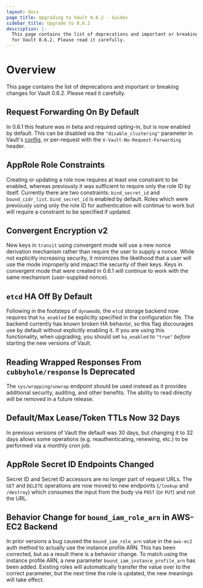 ```yaml
---
layout: docs
page_title: Upgrading to Vault 0.6.2 - Guides
sidebar_title: Upgrade to 0.6.2
description: |-
  This page contains the list of deprecations and important or breaking changes
  for Vault 0.6.2. Please read it carefully.
---
```


# Overview

This page contains the list of deprecations and important or breaking changes
for Vault 0.6.2. Please read it carefully.

## Request Forwarding On By Default

In 0.6.1 this feature was in beta and required opting-in, but is now enabled by
default. This can be disabled via the `"disable_clustering"` parameter in
Vault's [config](/docs/configuration/index.html), or
per-request with the `X-Vault-No-Request-Forwarding` header.

## AppRole Role Constraints

Creating or updating a role now requires at least one constraint to be enabled,
whereas previously it was sufficient to require only the role ID by itself.
Currently there are two constraints: `bind_secret_id` and `bound_cidr_list`.
`bind_secret_id` is enabled by default. Roles which were previously using only
the role ID for authentication will continue to work but will require a
constraint to be specified if updated.

## Convergent Encryption v2

New keys in `transit` using convergent mode will use a new nonce derivation
mechanism rather than require the user to supply a nonce. While not explicitly
increasing security, it minimizes the likelihood that a user will use the mode
improperly and impact the security of their keys. Keys in convergent mode that
were created in 0.6.1 will continue to work with the same mechanism
(user-supplied nonce).

## `etcd` HA Off By Default

Following in the footsteps of `dynamodb`, the `etcd` storage backend now
requires that `ha_enabled` be explicitly specified in the configuration file.
The backend currently has known broken HA behavior, so this flag discourages
use by default without explicitly enabling it. If you are using this
functionality, when upgrading, you should set `ha_enabled` to `"true"` *before*
starting the new versions of Vault.

## Reading Wrapped Responses From `cubbyhole/response` Is Deprecated

The `sys/wrapping/unwrap` endpoint should be used instead as it provides
additional security, auditing, and other benefits. The ability to read directly
will be removed in a future release.

## Default/Max Lease/Token TTLs Now 32 Days

In previous versions of Vault the default was 30 days, but changing it to 32
days allows some operations (e.g. reauthenticating, renewing, etc.) to be
performed via a monthly cron job.

## AppRole Secret ID Endpoints Changed

Secret ID and Secret ID accessors are no longer part of request URLs. The `GET`
and `DELETE` operations are now moved to new endpoints (`/lookup` and
`/destroy`) which consumes the input from the body via `POST` (or `PUT`) and
not the URL.

## Behavior Change for `bound_iam_role_arn` in AWS-EC2 Backend

In prior versions a bug caused the `bound_iam_role_arn` value in the `aws-ec2`
auth method to actually use the instance profile ARN.  This has been
corrected, but as a result there is a behavior change. To match using the
instance profile ARN, a new parameter `bound_iam_instance_profile_arn` has been
added. Existing roles will automatically transfer the value over to the correct
parameter, but the next time the role is updated, the new meanings will take
effect.
